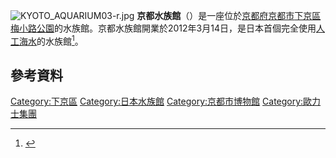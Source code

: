 {{expand|time=2015-12-14T09:35:16+00:00}}
[[File:KYOTO_AQUARIUM03-r.jpg|thumb]]
'''京都水族館'''（{{lang-ja|京都水族館}}）是一座位於[[京都府|京都府]][[京都市|京都市]][[下京區|下京區]][[梅小路公園|梅小路公園]]的水族館。京都水族館開業於2012年3月14日，是日本首個完全使用[[人工海水|人工海水]]的水族館<ref name="Sankei 20120512">{{Cite news |date=2012-05-12 |title=京都水族館 「水を大切に！」人工海水の水質保つ最新設備 |url=http://sankei.jp.msn.com/west/west_life/news/120512/wlf12051215000020-n1.htm |work=[[MSN|MSN]]産経west |publisher=[[産業経済新聞社|産業経済新聞社]] |accessdate=2012-03-14 |deadurl=yes |archiveurl=https://web.archive.org/web/20120625005547/http://sankei.jp.msn.com/west/west_life/news/120512/wlf12051215000020-n1.htm |archivedate=2012-06-25 }}</ref>。

== 參考資料 ==
<references/>
{{Commonscat|Kyoto_Aquarium|position=left}}
{{coord|34|59|15.2|N|135|44|51.4|E|region:JP-26_type:landmark|display=title}}
[[Category:下京區|Category:下京區]]
[[Category:日本水族館|Category:日本水族館]]
[[Category:京都市博物館|Category:京都市博物館]]
[[Category:歐力士集團|Category:歐力士集團]]